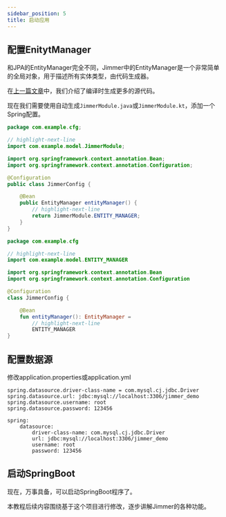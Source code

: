 ```yaml
---
sidebar_position: 5
title: 启动应用
---
```



## 配置EnitytManager

和JPA的EntityManager完全不同，Jimmer中的EntityManager是一个非常简单的全局对象，用于描述所有实体类型，由代码生成器。

在[上一篇文章](./generate)中，我们介绍了编译时生成更多的源代码。

现在我们需要使用自动生成`JimmerModule.java`或`JimmerModule.kt`，添加一个Spring配置。

<Tabs groupId="language">
<TabItem value="java" label="Java">

```java title="JimmerConfig.java"
package com.example.cfg;

// highlight-next-line
import com.example.model.JimmerModule;

import org.springframework.context.annotation.Bean;
import org.springframework.context.annotation.Configuration;

@Configuration
public class JimmerConfig {

    @Bean
    public EntityManager entityManager() {
        // highlight-next-line
        return JimmerModule.ENTITY_MANAGER;
    }
}
```

</TabItem>
<TabItem value="kotlin" label="Kotlin">

```kotlin title="JimmerConfig.kt"
package com.example.cfg

// highlight-next-line
import com.example.model.ENTITY_MANAGER

import org.springframework.context.annotation.Bean
import org.springframework.context.annotation.Configuration

@Configuration
class JimmerConfig {

    @Bean
    fun entityManager(): EntityManager =
        // highlight-next-line
        ENTITY_MANAGER
}
```

</TabItem>
</Tabs>

## 配置数据源

修改application.properties或application.yml

<Tabs groupId="springBoot">
<TabItem value="properties" label="application.properties">

```
spring.datasource.driver-class-name = com.mysql.cj.jdbc.Driver
spring.datasource.url: jdbc:mysql://localhost:3306/jimmer_demo
spring.datasource.username: root
spring.datasource.password: 123456
```

</TabItem>
<TabItem value="maven" label="application.yml">

```
spring:
    datasource:
        driver-class-name: com.mysql.cj.jdbc.Driver
        url: jdbc:mysql://localhost:3306/jimmer_demo
        username: root
        password: 123456
```

</TabItem>
</Tabs>

## 启动SpringBoot

现在，万事具备，可以启动SpringBoot程序了。

本教程后续内容围绕基于这个项目进行修改，逐步讲解Jimmer的各种功能。